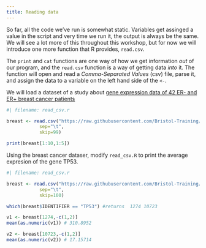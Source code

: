 ```yaml
---
title: Reading data
---
```



So far, all the code we've run is somewhat static. Variables get assinged a value in the script and very time we run it, the output is always be the same. We will see a lot more of this throughout this workshop, but for now we will introduce one more function that R provides, `read.csv`.

The `print` and `cat` functions are one way of how we get information *out* of our program, and the `read.csv` function is a way of getting data *into* it. The function will open and read a *Comma-Separated Values* (csv) file, parse it, and assign the data to a variable on the left hand side of the `<-`.

We will load a dataset of a study about [gene expression data of 42 ER- and ER+ breast cancer patients](https://ftp.ncbi.nlm.nih.gov/geo/datasets/GDS3nnn/GDS3716/soft/GDS3716.soft.gz)


```r
#| filename: read_csv.r

breast <- read.csv("https://raw.githubusercontent.com/Bristol-Training/intro-r-1/refs/heads/main/data/GDS3716.soft",
            sep="\t",
            skip=99)

print(breast[1:10,1:5])
```


::: {#exercise .callout-note title="Exercise" icon=false} 

Using the breast cancer dataser, modify `read_csv.R` to print the average expresion of the gene TP53.

:::

::: {#answer .callout-caution icon=false title='Answer' collapse="true"}
```.r
#| filename: read_csv.r

breast <- read.csv("https://raw.githubusercontent.com/Bristol-Training/intro-r-1/refs/heads/main/data/GDS3716.soft",
            sep="\t",
            skip=100)

which(breast$IDENTIFIER == "TP53") #returns  1274 10723

v1 <- breast[1274,-c(1,2)]
mean(as.numeric(v1)) # 310.8952

v2 <- breast[10723,-c(1,2)]
mean(as.numeric(v2)) # 17.15714

```
:::



